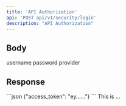 ```yaml
---
title: 'API Authorization'
api: 'POST api/v1/security/login'
description: "API Authorization"
---
```


## Body
<ParamField body="username" type="string">
    username
</ParamField>

<ParamField body="password" type="string">
    password
</ParamField>

<ParamField body="provider" type="string">
    provider
</ParamField>

## Response
<RequestExample>
```json
{"access_token": "ey......"}
```
</RequestExample>
<ResponseField name="access_token" type="string">
    This is ...
</ResponseField>
